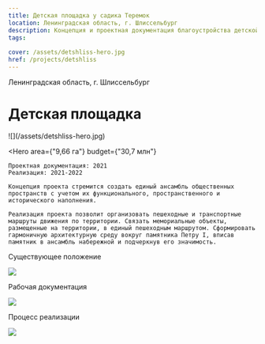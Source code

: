 ```yaml
---
title: Детская площадка у садика Теремок
location: Ленинградская область, г. Шлиссельбург
description: Концепция и проектная документация благоустройства детской площадки 
tags:
    
cover: /assets/detshliss-hero.jpg
href: /projects/detshliss
---
```


Ленинградская область, г. Шлиссельбург

# Детская площадка

<Wide>
    ![](/assets/detshliss-hero.jpg)
</Wide>

<Hero
    area={"9,66 га"}
    budget={"30,7 млн"}
>
    Проектная документация: 2021  
    Реализация: 2021-2022  

    Концепция проекта стремится создать единый ансамбль общественных пространств с учетом их функционального, пространственного и исторического наполнения.

    Реализация проекта позволит организовать пешеходные и транспортные маршруты движения по территории. Связать мемориальные объекты, размещенные на территории, в единый пешеходным маршрутом. Сформировать гармоничную архитектурную среду вокруг памятника Петру I, вписав памятник в ансамбль набережной и подчеркнув его значимость.
</Hero>

Существующее положение

![](/assets/detshliss-01.jpg)

Рабочая документация

![](/assets/detshliss-02.jpg)

Процесс реализации

![](/assets/detshliss-03.jpg)

